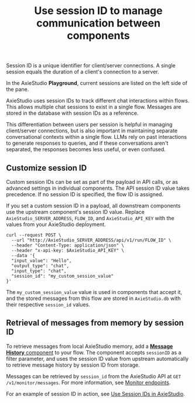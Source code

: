 ﻿---
title: Use session ID to manage communication between components
slug: /session-id
---

Session ID is a unique identifier for client/server connections. A single session equals the duration of a client's connection to a server.

In the AxieStudio **Playground**, current sessions are listed on the left side of the pane.

AxieStudio uses session IDs to track different chat interactions within flows. This allows multiple chat sessions to exist in a single flow. Messages are stored in the database with session IDs as a reference.

This differentiation between users per session is helpful in managing client/server connections, but is also important in maintaining separate conversational contexts within a single flow. LLMs rely on past interactions to generate responses to queries, and if these conversations aren't separated, the responses becomes less useful, or even confused.

## Customize session ID

Custom session IDs can be set as part of the payload in API calls, or as advanced settings in individual components. The API session ID value takes precedence. If no session ID is specified, the flow ID is assigned.

If you set a custom session ID in a payload, all downstream components use the upstream component's session ID value.
Replace `AxieStudio_SERVER_ADDRESS`, `FLOW_ID`, and `AxieStudio_API_KEY` with the values from your AxieStudio deployment.
```
curl --request POST \
  --url "http://AxieStudio_SERVER_ADDRESS/api/v1/run/FLOW_ID" \
  --header "Content-Type: application/json" \
  --header "x-api-key: $AxieStudio_API_KEY" \
  --data '{
  "input_value": "Hello",
  "output_type": "chat",
  "input_type": "chat",
  "session_id": "my_custom_session_value"
}'
```

The `my_custom_session_value` value is used in components that accept it, and the stored messages from this flow are stored in `AxieStudio.db` with their respective `session_id` values.

## Retrieval of messages from memory by session ID

To retrieve messages from local AxieStudio memory, add a [**Message History** component](/components-helpers#message-history) to your flow.
The component accepts `sessionID` as a filter parameter, and uses the session ID value from upstream automatically to retrieve message history by session ID from storage.

Messages can be retrieved by `session_id` from the AxieStudio API at `GET /v1/monitor/messages`. For more information, see [Monitor endpoints](https://docs.AxieStudio.org/api-monitor).

For an example of session ID in action, see [Use Session IDs in AxieStudio](https://www.youtube.com/watch?v=nJiF_eF21MY).